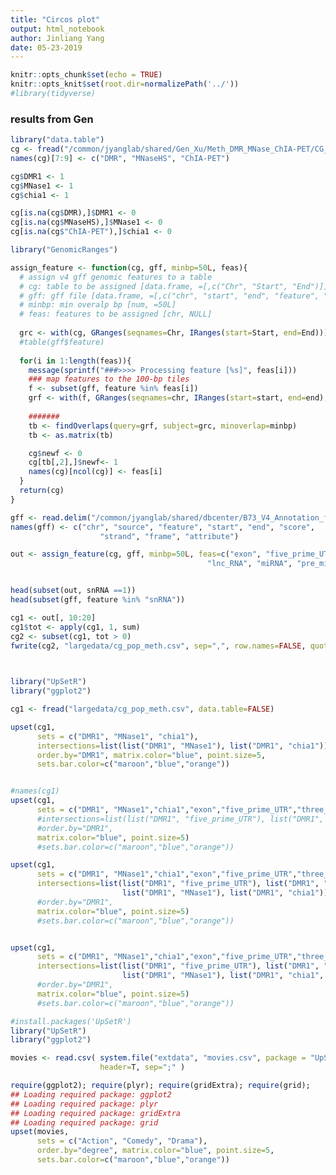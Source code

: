 ```yaml
---
title: "Circos plot"
output: html_notebook
author: Jinliang Yang
date: 05-23-2019
---
```



```r
knitr::opts_chunk$set(echo = TRUE) 
knitr::opts_knit$set(root.dir=normalizePath('../')) 
#library(tidyverse)
```


### results from Gen
```r
library("data.table")
cg <- fread("/common/jyanglab/shared/Gen_Xu/Meth_DMR_MNase_ChIA-PET/CG_pop_meth_DMR_shoot_MNaseHS_Chia_pet2.txt", data.table=FALSE)
names(cg)[7:9] <- c("DMR", "MNaseHS", "ChIA-PET")

cg$DMR1 <- 1
cg$MNase1 <- 1
cg$chia1 <- 1

cg[is.na(cg$DMR),]$DMR1 <- 0
cg[is.na(cg$MNaseHS),]$MNase1 <- 0
cg[is.na(cg$"ChIA-PET"),]$chia1 <- 0


```
```r
library("GenomicRanges")

assign_feature <- function(cg, gff, minbp=50L, feas){
  # assign v4 gff genomic features to a table
  # cg: table to be assigned [data.frame, =[,c("Chr", "Start", "End")]]
  # gff: gff file [data.frame, =[,c("chr", "start", "end", "feature", "attribute")]]
  # minbp: min overalp bp [num, =50L]
  # feas: features to be assigned [chr, NULL]
 
  grc <- with(cg, GRanges(seqnames=Chr, IRanges(start=Start, end=End)))
  #table(gff$feature)
  
  for(i in 1:length(feas)){
    message(sprintf("###>>>> Processing feature [%s]", feas[i]))
    ### map features to the 100-bp tiles
    f <- subset(gff, feature %in% feas[i])
    grf <- with(f, GRanges(seqnames=chr, IRanges(start=start, end=end), att=attribute))
    
    ####### 
    tb <- findOverlaps(query=grf, subject=grc, minoverlap=minbp)
    tb <- as.matrix(tb)

    cg$newf <- 0
    cg[tb[,2],]$newf<- 1
    names(cg)[ncol(cg)] <- feas[i]
  }
  return(cg)
}

gff <- read.delim("/common/jyanglab/shared/dbcenter/B73_V4_Annotation_file/maize-genome-V4.gff3", comment.char = "#", header=FALSE)
names(gff) <- c("chr", "source", "feature", "start", "end", "score",
                    "strand", "frame", "attribute")

out <- assign_feature(cg, gff, minbp=50L, feas=c("exon", "five_prime_UTR", "three_prime_UTR", 
                                            "lnc_RNA", "miRNA", "pre_miRNA", "ncRNA_gene", "snRNA"))


head(subset(out, snRNA ==1))
head(subset(gff, feature %in% "snRNA"))

cg1 <- out[, 10:20]
cg1$tot <- apply(cg1, 1, sum)
cg2 <- subset(cg1, tot > 0)
fwrite(cg2, "largedata/cg_pop_meth.csv", sep=",", row.names=FALSE, quote=FALSE)

    
```


```r
library("UpSetR")
library("ggplot2")

cg1 <- fread("largedata/cg_pop_meth.csv", data.table=FALSE)

upset(cg1, 
      sets = c("DMR1", "MNase1", "chia1"), 
      intersections=list(list("DMR1", "MNase1"), list("DMR1", "chia1")),
      order.by="DMR1", matrix.color="blue", point.size=5,
      sets.bar.color=c("maroon","blue","orange"))


#names(cg1)
upset(cg1, 
      sets = c("DMR1", "MNase1","chia1","exon","five_prime_UTR","three_prime_UTR","lnc_RNA"),
      #intersections=list(list("DMR1", "five_prime_UTR"), list("DMR1", "three_prime_UTR"), list("DMR1", "lnc_RNA")),
      #order.by="DMR1", 
      matrix.color="blue", point.size=5)
      #sets.bar.color=c("maroon","blue","orange"))

upset(cg1, 
      sets = c("DMR1", "MNase1","chia1","exon","five_prime_UTR","three_prime_UTR","lnc_RNA"),
      intersections=list(list("DMR1", "five_prime_UTR"), list("DMR1", "three_prime_UTR"), list("DMR1", "lnc_RNA"),
                         list("DMR1", "MNase1"), list("DMR1", "chia1")),
      #order.by="DMR1", 
      matrix.color="blue", point.size=5)
      #sets.bar.color=c("maroon","blue","orange"))


upset(cg1, 
      sets = c("DMR1", "MNase1","chia1","exon","five_prime_UTR","three_prime_UTR","lnc_RNA"),
      intersections=list(list("DMR1", "five_prime_UTR"), list("DMR1", "three_prime_UTR"), list("DMR1", "lnc_RNA"),
                         list("DMR1", "MNase1"), list("DMR1", "chia1", "five_prime_UTR")),
      #order.by="DMR1", 
      matrix.color="blue", point.size=5)
      #sets.bar.color=c("maroon","blue","orange"))

```



```r
#install.packages('UpSetR')
library("UpSetR")
library("ggplot2")

movies <- read.csv( system.file("extdata", "movies.csv", package = "UpSetR"), 
                    header=T, sep=";" )

require(ggplot2); require(plyr); require(gridExtra); require(grid);
## Loading required package: ggplot2
## Loading required package: plyr
## Loading required package: gridExtra
## Loading required package: grid
upset(movies, 
      sets = c("Action", "Comedy", "Drama"), 
      order.by="degree", matrix.color="blue", point.size=5,
      sets.bar.color=c("maroon","blue","orange"))
```






